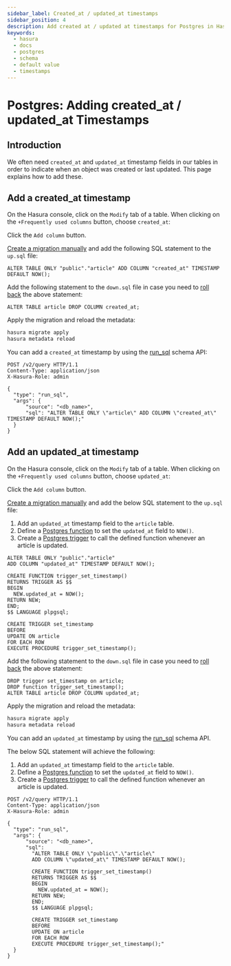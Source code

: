 ```yaml
---
sidebar_label: Created_at / updated_at timestamps
sidebar_position: 4
description: Add created at / updated at timestamps for Postgres in Hasura
keywords:
  - hasura
  - docs
  - postgres
  - schema
  - default value
  - timestamps
---
```



# Postgres: Adding created_at / updated_at Timestamps

## Introduction

We often need `created_at` and `updated_at` timestamp fields in our tables in order to indicate when an object was
created or last updated. This page explains how to add these.

## Add a created_at timestamp

<Tabs groupId="user-preference" className="api-tabs">
<TabItem value="console" label="Console">

On the Hasura console, click on the `Modify` tab of a table. When clicking on the `+Frequently used columns` button,
choose `created_at`:

<Thumbnail src='/img/schema/created-at.png' alt='Add a created_at time on the Hasura console' width='1000px' />

Click the `Add column` button.

</TabItem>
<TabItem value="cli" label="CLI">

[Create a migration manually](/migrations-metadata-seeds/manage-migrations.mdx#create-manual-migrations) and add the
following SQL statement to the `up.sql` file:

```plsql
ALTER TABLE ONLY "public"."article" ADD COLUMN "created_at" TIMESTAMP DEFAULT NOW();
```

Add the following statement to the `down.sql` file in case you need to
[roll back](/migrations-metadata-seeds/manage-migrations.mdx#roll-back-migrations) the above statement:

```plsql
ALTER TABLE article DROP COLUMN created_at;
```

Apply the migration and reload the metadata:

```bash
hasura migrate apply
hasura metadata reload
```

</TabItem>
<TabItem value="api" label="API">

You can add a `created_at` timestamp by using the [run_sql](/api-reference/schema-api/run-sql.mdx#schema-run-sql) schema
API:

```http
POST /v2/query HTTP/1.1
Content-Type: application/json
X-Hasura-Role: admin

{
  "type": "run_sql",
  "args": {
      "source": "<db_name>",
      "sql": "ALTER TABLE ONLY \"article\" ADD COLUMN \"created_at\" TIMESTAMP DEFAULT NOW();"
  }
}
```

</TabItem>
</Tabs>

## Add an updated_at timestamp

<Tabs groupId="user-preference" className="api-tabs">
<TabItem value="console" label="Console">

On the Hasura console, click on the `Modify` tab of a table. When clicking on the `+Frequently used columns` button,
choose `updated_at`:

<Thumbnail src='/img/schema/updated-at.png' alt='Add an updated_at time on the Hasura console' width='1000px' />

Click the `Add column` button.

</TabItem>
<TabItem value="cli" label="CLI">

[Create a migration manually](/migrations-metadata-seeds/manage-migrations.mdx#create-manual-migrations) and add the
below SQL statement to the `up.sql` file:

1.  Add an `updated_at` timestamp field to the `article` table.
2.  Define a [Postgres function](https://www.postgresql.org/docs/current/sql-createfunction.html) to set the
    `updated_at` field to `NOW()`.
3.  Create a [Postgres trigger](https://www.postgresql.org/docs/current/sql-createtrigger.html) to call the defined
    function whenever an article is updated.

```plsql
ALTER TABLE ONLY "public"."article"
ADD COLUMN "updated_at" TIMESTAMP DEFAULT NOW();

CREATE FUNCTION trigger_set_timestamp()
RETURNS TRIGGER AS $$
BEGIN
  NEW.updated_at = NOW();
RETURN NEW;
END;
$$ LANGUAGE plpgsql;

CREATE TRIGGER set_timestamp
BEFORE
UPDATE ON article
FOR EACH ROW
EXECUTE PROCEDURE trigger_set_timestamp();
```

Add the following statement to the `down.sql` file in case you need to
[roll back](/migrations-metadata-seeds/manage-migrations.mdx#roll-back-migrations) the above statement:

```plsql
DROP trigger set_timestamp on article;
DROP function trigger_set_timestamp();
ALTER TABLE article DROP COLUMN updated_at;
```

Apply the migration and reload the metadata:

```bash
hasura migrate apply
hasura metadata reload
```

</TabItem>
<TabItem value="api" label="API">

You can add an `updated_at` timestamp by using the [run_sql](/api-reference/schema-api/run-sql.mdx#schema-run-sql)
schema API.

The below SQL statement will achieve the following:

1.  Add an `updated_at` timestamp field to the `article` table.
2.  Define a [Postgres function](https://www.postgresql.org/docs/current/sql-createfunction.html) to set the
    `updated_at` field to `NOW()`.
3.  Create a [Postgres trigger](https://www.postgresql.org/docs/current/sql-createtrigger.html) to call the defined
    function whenever an article is updated.

```http
POST /v2/query HTTP/1.1
Content-Type: application/json
X-Hasura-Role: admin

{
  "type": "run_sql",
  "args": {
      "source": "<db_name>",
      "sql":
        "ALTER TABLE ONLY \"public\".\"article\"
        ADD COLUMN \"updated_at\" TIMESTAMP DEFAULT NOW();

        CREATE FUNCTION trigger_set_timestamp()
        RETURNS TRIGGER AS $$
        BEGIN
          NEW.updated_at = NOW();
        RETURN NEW;
        END;
        $$ LANGUAGE plpgsql;

        CREATE TRIGGER set_timestamp
        BEFORE
        UPDATE ON article
        FOR EACH ROW
        EXECUTE PROCEDURE trigger_set_timestamp();"
  }
}
```

</TabItem>
</Tabs>
